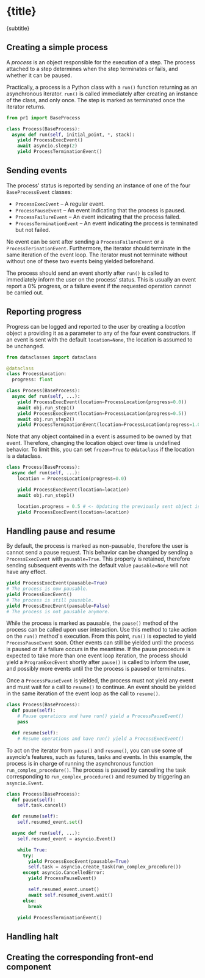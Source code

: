 

# {title}

<p className="lead">{subtitle}</p>


## Creating a simple process

A _process_ is an object responsible for the execution of a step. The process attached to a step determines when the step terminates or fails, and whether it can be paused.

Practically, a process is a Python class with a `run()` function returning as an asynchronous iterator. `run()` is called immediately after creating an instance of the class, and only once. The step is marked as terminated once the iterator returns.

```py
from pr1 import BaseProcess

class Process(BaseProcess):
  async def run(self, initial_point, *, stack):
    yield ProcessExecEvent()
    await asyncio.sleep(2)
    yield ProcessTerminationEvent()
```


## Sending events

The process' status is reported by sending an instance of one of the four `BaseProcessEvent` classes:

- `ProcessExecEvent` – A regular event.
- `ProcessPauseEvent` – An event indicating that the process is paused.
- `ProcessFailureEvent` – An event indicating that the process failed.
- `ProcessTerminationEvent` – An event indicating the process is terminated but not failed.

No event can be sent after sending a `ProcessFailureEvent` or a `ProcessTerinationEvent`. Furthermore, the iterator should terminate in the same iteration of the event loop. The iterator must not terminate without without one of these two events being yielded beforehand.

The process should send an event shortly after `run()` is called to immediately inform the user on the process' status. This is usually an event report a 0% progress, or a failure event if the requested operation cannot be carried out.


## Reporting progress

Progress can be logged and reported to the user by creating a _location_ object a providing it as a parameter to any of the four event constructors. If an event is sent with the default `location=None`, the location is assumed to be unchanged.

```py
from dataclasses import dataclass

@dataclass
class ProcessLocation:
  progress: float

class Process(BaseProcess):
  async def run(self, ...):
    yield ProcessExecEvent(location=ProcessLocation(progress=0.0))
    await obj.run_step1()
    yield ProcessExecEvent(location=ProcessLocation(progress=0.5))
    await obj.run_step2()
    yield ProcessTerminationEvent(location=ProcessLocation(progress=1.0))
```

Note that any object contained in a event is assumed to be owned by that event. Therefore, changing the location object over time is undefined behavior. To limit this, you can set `frozen=True` to `@dataclass` if the location is a dataclass.

```py
class Process(BaseProcess):
  async def run(self, ...):
    location = ProcessLocation(progress=0.0)

    yield ProcessExecEvent(location=location)
    await obj.run_step1()

    location.progress = 0.5 # <- Updating the previously sent object is undefined behavior.
    yield ProcessExecEvent(location=location)
```


## Handling pause and resume

By default, the process is marked as non-pausable, therefore the user is cannot send a pause request. This behavior can be changed by sending a `ProcessExecEvent` with `pausable=True`. This property is retained, therefore sending subsequent events with the default value `pausable=None` will not have any effect.

```py
yield ProcessExecEvent(pausable=True)
# The process is now pausable.
yield ProcessExecEvent()
# The process is still pausable.
yield ProcessExecEvent(pausable=False)
# The process is not pausable anymore.
```

While the process is marked as pausable, the `pause()` method of the process can be called upon user interaction. Use this method to take action on the `run()` method's execution. From this point, `run()` is expected to yield `ProcessPauseEvent` soon. Other events can still be yielded until the process is paused or if a failure occurs in the meantime. If the pause procedure is expected to take more than one event loop iteration, the process should yield a `ProgramExecEvent` shortly after `pause()` is called to inform the user, and possibly more events until the the process is paused or terminates.

Once a `ProcessPauseEvent` is yielded, the process must not yield any event and must wait for a call to `resume()` to continue. An event should be yielded in the same iteration of the event loop as the call to `resume()`.

```py
class Process(BaseProcess):
  def pause(self):
    # Pause operations and have run() yield a ProcessPauseEvent()
    pass

  def resume(self):
    # Resume operations and have run() yield a ProcessExecEvent()
```

To act on the iterator from `pause()` and `resume()`, you can use some of asyncio's features, such as futures, tasks and events. In this example, the process is in charge of running the asynchronous function `run_complex_procedure()`. The process is paused by cancelling the task corresponding to `run_complex_procedure()` and resumed by triggering an `asyncio.Event`.

```py
class Process(BaseProcess):
  def pause(self):
    self.task.cancel()

  def resume(self):
    self.resumed_event.set()

  async def run(self, ...):
    self.resumed_event = asyncio.Event()

    while True:
      try:
        yield ProcessExecEvent(pausable=True)
        self.task = asyncio.create_task(run_complex_procedure())
      except asyncio.CancelledError:
        yield ProcessPauseEvent()

        self.resumed_event.unset()
        await self.resumed_event.wait()
      else:
        break

    yield ProcessTerminationEvent()
```


## Handling halt


## Creating the corresponding front-end component
